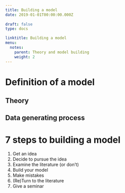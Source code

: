 ```yaml
---
title: Building a model
date: 2019-01-01T00:00:00.000Z
    
draft: false
type: docs

linktitle: Building a model
menu:
  notes:
    parent: Theory and model building
    weight: 2
---
```


# Definition of a model


## Theory


## Data generating process


# 7 steps to building a model

1. Get an idea
1. Decide to pursue the idea
1. Examine the literature (or don't)
1. Build your model
1. Make mistakes
1. (Re)Turn to the literature
1. Give a seminar
